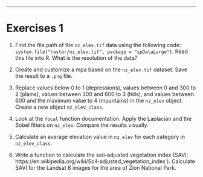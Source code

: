 ---
# Exercises 1

1) Find the file path of the `nz_elev.tif` data using the following code: `system.file("raster/nz_elev.tif", package = "spDataLarge")`. 
Read this file into R.
What is the resolution of the data?

2) Create and customize a mpa based on the `nz_elev.tif` dataset. 
Save the result to a `.png` file.

3) Replace values below 0 to 1 (depressions), values between 0 and 300 to 2 (plains), values between 300 and 600 to 3 (hills), and values between 600 and the maximum value to 4 (mountains) in the `nz_elev` object.
Create a new object `nz_elev_class`.

4) Look at the `focal` function documentation. 
Apply the Laplacian and the Sobel filters on `nz_elev`.
Compare the results visually.

5) Calculate an average elevation value in `nz_elev` for each category in `nz_elev_class`.

6) Write a function to calculate the soil-adjusted vegetation index (SAVI; https://en.wikipedia.org/wiki/Soil-adjusted_vegetation_index ).
Calculate SAVI for the Landsat 8 images for the area of Zion National Park. 
